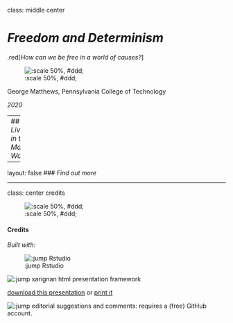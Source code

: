 class: middle center

# *Freedom and Determinism*

.red[*How can we be free in a world of causes?*]

![:scale 50%, #ddd;](img/construction.png)

George Matthews, Pennsylvania College of Technology

*2020*

---
## *Living in the Material World*

---

layout: false
### *Find out more*









---
class: center credits

![:scale 50%, #ddd;](img/01/g-1.jpg)

#### Credits

*Built with:*

![:jump Rstudio](https://rstudio.com/products/rstudio/) 

![:jump xarignan](https://github.com/yihui/xaringan) html presentation framework 

<!-- *Photos by:* -->



[download this presentation](./pdf/05-slides.pdf) or [print it](./pdf/05-handout.pdf)

![:jump editorial suggestions and comments](https://github.com/gwmatthews/philosophy-slideshows/issues): requires a (free) GitHub account.


